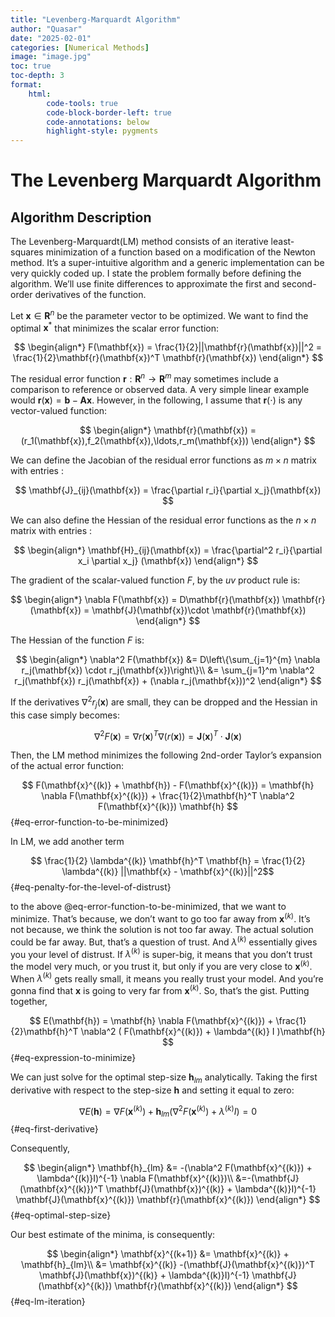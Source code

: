 ```yaml
---
title: "Levenberg-Marquardt Algorithm"
author: "Quasar"
date: "2025-02-01"
categories: [Numerical Methods]      
image: "image.jpg"
toc: true
toc-depth: 3
format:
    html:
        code-tools: true
        code-block-border-left: true
        code-annotations: below
        highlight-style: pygments
---
```


# The Levenberg Marquardt Algorithm

## Algorithm Description

The Levenberg-Marquardt(LM) method consists of an iterative least-squares minimization of a function based on a modification of the Newton method. It's a super-intuitive algorithm and a generic implementation can be very quickly coded up. I state the problem formally before defining the algorithm. We'll use finite differences to approximate the first and second-order derivatives of the function. 

Let $\mathbf{x}\in\mathbf{R}^n$ be the parameter vector to be optimized. We want to find the optimal $\mathbf{x}^*$ that minimizes the scalar error function:

$$
\begin{align*}
F(\mathbf{x}) = \frac{1}{2}||\mathbf{r}(\mathbf{x})||^2 = \frac{1}{2}\mathbf{r}(\mathbf{x})^T \mathbf{r}(\mathbf{x})
\end{align*}
$$

The residual error function $\mathbf{r}:\mathbf{R}^n \to \mathbf{R}^m$ may sometimes include a comparison to reference or observed data. A very simple linear example would $\mathbf{r}(\mathbf{x}) = \mathbf{b} - \mathbf{Ax}$. However, in the following, I assume that $\mathbf{r}(\cdot)$ is any vector-valued function:

$$
\begin{align*}
\mathbf{r}(\mathbf{x}) = (r_1(\mathbf{x}),f_2(\mathbf{x}),\ldots,r_m(\mathbf{x}))
\end{align*}
$$

We can define the Jacobian of the residual error functions as $m \times n$ matrix with entries :

$$
\mathbf{J}_{ij}(\mathbf{x}) = \frac{\partial r_i}{\partial x_j}(\mathbf{x})
$$

We can also define the Hessian of the residual error functions as the $n \times n$ matrix with entries :

$$
\begin{align*}
\mathbf{H}_{ij}(\mathbf{x}) = \frac{\partial^2 r_i}{\partial x_i \partial x_j} (\mathbf{x})
\end{align*}
$$

The gradient of the scalar-valued function $F$, by the $uv$ product rule is:

$$
\begin{align*}
\nabla F(\mathbf{x}) = D\mathbf{r}(\mathbf{x}) \mathbf{r}(\mathbf{x}) = \mathbf{J}(\mathbf{x})\cdot \mathbf{r}(\mathbf{x})
\end{align*}
$$

The Hessian of the function $F$ is:

$$
\begin{align*}
\nabla^2 F(\mathbf{x}) &= D\left\{\sum_{j=1}^{m} \nabla r_j(\mathbf{x}) \cdot r_j(\mathbf{x})\right\}\\
&= \sum_{j=1}^m \nabla^2 r_j(\mathbf{x}) r_j(\mathbf{x}) + (\nabla r_j(\mathbf{x}))^2
\end{align*}
$$

If the derivatives $\nabla^2 r_j(\mathbf{x})$ are small, they can be dropped and the Hessian in this case simply becomes:

$$
\nabla^2 F(\mathbf{x}) = \nabla r(\mathbf{x})^T \nabla(r(\mathbf{x})) = \mathbf{J}(\mathbf{x})^T \cdot \mathbf{J}(\mathbf{x})
$$

Then, the LM method minimizes the following $2$nd-order Taylor's expansion of the actual error function:

$$
F(\mathbf{x}^{(k)} + \mathbf{h}) - F(\mathbf{x}^{(k)}) = \mathbf{h} \nabla F(\mathbf{x}^{(k)}) + \frac{1}{2}\mathbf{h}^T \nabla^2 F(\mathbf{x}^{(k)}) \mathbf{h}
$${#eq-error-function-to-be-minimized}

In LM, we add another term 

$$ \frac{1}{2} \lambda^{(k)} \mathbf{h}^T \mathbf{h} = \frac{1}{2} \lambda^{(k)} ||\mathbf{x} - \mathbf{x}^{(k)}||^2$${#eq-penalty-for-the-level-of-distrust}

to the above @eq-error-function-to-be-minimized, that we want to minimize. That's because, we don't want to go too far away from $\mathbf{x}^{(k)}$. It's not because, we think the solution is not too far away. The actual solution could be far away. But, that's a question of trust. And $\lambda^{(k)}$ essentially gives you your level of distrust. If $\lambda^{(k)}$ is super-big, it means that you don't trust the model very much, or you trust it, but only if you are very close to $\mathbf{x}^{(k)}$. When $\lambda^{(k)}$ gets really small, it means you really trust your model. And you're gonna find that $\mathbf{x}$ is going to very far from $\mathbf{x}^{(k)}$. So, that's the gist. Putting together,

$$
E(\mathbf{h}) = \mathbf{h} \nabla F(\mathbf{x}^{(k)}) + \frac{1}{2}\mathbf{h}^T \nabla^2 ( F(\mathbf{x}^{(k)}) + \lambda^{(k)} I )\mathbf{h}
$${#eq-expression-to-minimize}

We can just solve for the optimal step-size $\mathbf{h}_{lm}$ analytically. Taking the first derivative with respect to the step-size $\mathbf{h}$ and setting it equal to zero:

$$
\nabla E(\mathbf{h}) = \nabla F(\mathbf{x}^{(k)}) + \mathbf{h}_{lm}( \nabla^2 F(\mathbf{x}^{(k)}) + \lambda^{(k)}I) = 0
$${#eq-first-derivative}

Consequently, 

$$
\begin{align*}
\mathbf{h}_{lm} &= -(\nabla^2 F(\mathbf{x}^{(k)}) + \lambda^{(k)}I)^{-1} \nabla F(\mathbf{x}^{(k)})\\
&=-(\mathbf{J}(\mathbf{x}^{(k)})^T \mathbf{J}(\mathbf{x})^{(k)} + \lambda^{(k)}I)^{-1} \mathbf{J}(\mathbf{x}^{(k)}) \mathbf{r}(\mathbf{x}^{(k)})
\end{align*}
$${#eq-optimal-step-size}

Our best estimate of the minima, is consequently:

$$
\begin{align*}
\mathbf{x}^{(k+1)} &= \mathbf{x}^{(k)} + \mathbf{h}_{lm}\\
&= \mathbf{x}^{(k)} -(\mathbf{J}(\mathbf{x}^{(k)})^T \mathbf{J}(\mathbf{x})^{(k)} + \lambda^{(k)}I)^{-1} \mathbf{J}(\mathbf{x}^{(k)}) \mathbf{r}(\mathbf{x}^{(k)})
\end{align*}
$${#eq-lm-iteration}